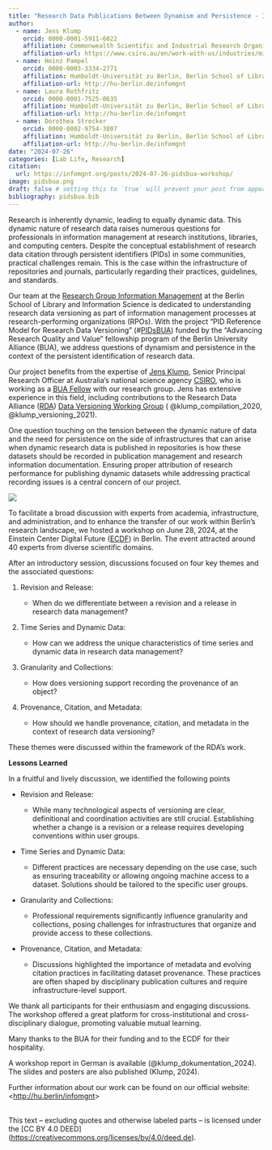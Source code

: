 ```yaml
---
title: "Research Data Publications Between Dynamism and Persistence - Insights from the #PIDsBUA Workshop"
author:
  - name: Jens Klump
    orcid: 0000-0001-5911-6022
    affiliation: Commonwealth Scientific and Industrial Research Organisation, Mineral Resources Business Unit
    affiliation-url: https://www.csiro.au/en/work-with-us/industries/mining-resources 
  - name: Heinz Pampel
    orcid: 0000-0003-3334-2771
    affiliation: Humboldt-Universität zu Berlin, Berlin School of Library and Information Science & Helmholtz-Gemeinschaft, Helmholtz Open Science Office
    affiliation-url: http://hu-berlin.de/infomgnt
  - name: Laura Rothfritz
    orcid: 0000-0001-7525-0635
    affiliation: Humboldt-Universität zu Berlin, Berlin School of Library and Information Science, Helmholtz Open Science Office
    affiliation-url: http://hu-berlin.de/infomgnt
  - name: Dorothea Strecker
    orcid: 0000-0002-9754-3807
    affiliation: Humboldt-Universität zu Berlin, Berlin School of Library and Information Science, Helmholtz Open Science Office
    affiliation-url: http://hu-berlin.de/infomgnt
date: "2024-07-26"
categories: [Lab Life, Research]
citation: 
  url: https://infomgnt.org/posts/2024-07-26-pidsbua-workshop/
image: pidsbua.png 
draft: false # setting this to `true` will prevent your post from appearing on your listing page until you're ready!
bibliography: pidsbua.bib
---
```


Research is inherently dynamic, leading to equally dynamic data. This dynamic nature of research data raises numerous questions for professionals in information management at research institutions, libraries, and computing centers. Despite the conceptual establishment of research data citation through persistent identifiers (PIDs) in some communities, practical challenges remain. This is the case within the infrastructure of repositories and journals, particularly regarding their practices, guidelines, and standards.

Our team at the [Research Group Information Management](https://hu-berlin.de/infomgnt) at the Berlin School of Library and Information Science is dedicated to understanding research data versioning as part of information management processes at research-performing organizations (RPOs). With the project "PID Reference Model for Research Data Versioning" (#[PIDsBUA](https://www.ibi.hu-berlin.de/de/forschung/infomanagement/projekte/pidsbua)) funded by the "Advancing Research Quality and Value" fellowship program of the Berlin University Alliance (BUA), we address questions of dynamism and persistence in the context of the persistent identification of research data.

Our project benefits from the expertise of [Jens Klump](https://people.csiro.au/K/J/jens-klump), Senior Principal Research Officer at Australia's national science agency [CSIRO](https://www.csiro.au/), who is working as a [BUA Fellow](https://www.berlin-university-alliance.de/en/commitments/research-quality/forschung/fellowship/index.html) with our research group. Jens has extensive experience in this field, including contributions to the Research Data Alliance ([RDA](https://www.rd-alliance.org/)) [Data Versioning Working Group](https://www.rd-alliance.org/groups/data-versioning-ig/) ( @klump_compilation_2020, @klump_versioning_2021).

One question touching on the tension between the dynamic nature of data and the need for persistence on the side of infrastructures that can arise when dynamic research data is published in repositories is how these datasets should be recorded in publication management and research information documentation. Ensuring proper attribution of research performance for publishing dynamic datasets while addressing practical recording issues is a central concern of our project.

![](pidsbua.png)

To facilitate a broad discussion with experts from academia, infrastructure, and administration, and to enhance the transfer of our work within Berlin’s research landscape, we hosted a workshop on June 28, 2024, at the Einstein Center Digital Future ([ECDF](https://www.digital-future.berlin/)) in Berlin. The event attracted around 40 experts from diverse scientific domains.

After an introductory session, discussions focused on four key themes and the associated questions:

1.  Revision and Release:

    -   When do we differentiate between a revision and a release in research data management?

2.  Time Series and Dynamic Data:

    -   How can we address the unique characteristics of time series and dynamic data in research data management?

3.  Granularity and Collections:

    -   How does versioning support recording the provenance of an object?

4.  Provenance, Citation, and Metadata:

    -   How should we handle provenance, citation, and metadata in the context of research data versioning?

These themes were discussed within the framework of the RDA's work.

**Lessons Learned**

In a fruitful and lively discussion, we identified the following points

-   Revision and Release:

    -   While many technological aspects of versioning are clear, definitional and coordination activities are still crucial. Establishing whether a change is a revision or a release requires developing conventions within user groups.

-   Time Series and Dynamic Data:

    -   Different practices are necessary depending on the use case, such as ensuring traceability or allowing ongoing machine access to a dataset. Solutions should be tailored to the specific user groups.

-   Granularity and Collections:

    -   Professional requirements significantly influence granularity and collections, posing challenges for infrastructures that organize and provide access to these collections.

-   Provenance, Citation, and Metadata:

    -   Discussions highlighted the importance of metadata and evolving citation practices in facilitating dataset provenance. These practices are often shaped by disciplinary publication cultures and require infrastructure-level support.

We thank all participants for their enthusiasm and engaging discussions. The workshop offered a great platform for cross-institutional and cross-disciplinary dialogue, promoting valuable mutual learning.

Many thanks to the BUA for their funding and to the ECDF for their hospitality.

A workshop report in German is available (@klump_dokumentation_2024). The slides and posters are also published (Klump, 2024).

Further information about our work can be found on our official website: \<<http://hu.berlin/infomgnt>\>

\
This text – excluding quotes and otherwise labeled parts – is licensed under the \[CC BY 4.0 DEED\](<https://creativecommons.org/licenses/by/4.0/deed.de>).
